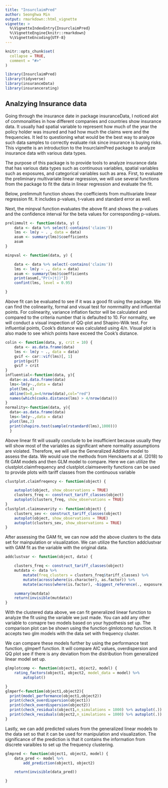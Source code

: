 ---
title: "InsurclaimPred"
author: Seonghwa Min
output: rmarkdown::html_vignette
vignette: >
  %\VignetteIndexEntry{InsurclaimPred}
  %\VignetteEngine{knitr::rmarkdown}
  %\VignetteEncoding{UTF-8}
---

```{r, include = FALSE}
knitr::opts_chunk$set(
  collapse = TRUE,
  comment = "#>"
)
```

```{r setup}
library(InsurclaimPred)
library(tidyverse)
library(insuranceData)
library(insurancerating)
```
## Analzying Insurance data
Going through the insurance date in package insuranceData, I noticed alot of commonalities in how different companies and countries show insurance data. It usually had spatial variable to represent how much of the year the policy holder was insured and had how much the claims were and the frequencies. It led to questioning what would be the best way to analyze such data samples to correctly evaluate risk since insurance is buying risks. This vignette is an introduction to the InsurclaimPred package to analyze insurance data with various data types.

The purpose of this package is to provide tools to analyze insurance data that has various data types such as continuous variables, spatial variables such as exposures, and categorical variables such as area. First, to evaluate the preliminary multivariate linear regression, we will use several functions from the package to fit the data in linear regression and evaluate the fit.

Below, prelimmult function shows the coefficients from multivariate linear regression fit. It includes p-values, t-values and standard error as well.

Next, the minpval function evaluates the above fit and shows the p-values and the confidence interval for the beta values for corresponding p-values.
```{r}
prelimmult <- function(data, y) {
    data <- data %>% select(-contains('claims'))
    lms <- lm(y ~ . , data = data)
    asum <- summary(lms)$coefficients
    asum
}

minpval <- function(data, y) {

    data <- data %>% select(-contains('claims'))
    lms <- lm(y ~ ., data = data)
    asum <- summary(lms)$coefficients
    print(asum[,"Pr(>|t|)"])
    confint(lms, level = 0.95)

}

```

Above fit can be evaluated to see if it was a good fit using the package. We can find the colinearity, formal and visual test for nomrmality and influential points. For colinearity, variance inflation factor will be calculated and compared to the criteria number that is defaulted to 10. For normality, we will conduct a visual inspection of QQ-plot and Shapiro-Wilk test. For influential points, Cook's distance was calculated using 4/n. Visual plot is also made to see which points have exceed the Cook's distance. 

```{r}
colin <- function(data, y, crit = 10) {
    data <- as.data.frame(data)
    lms <- lm(y ~ ., data = data)
    gvif <- car::vif(lms)[, 1]
    print(gvif)
    gvif > crit
}
influential<-function(data, y){
  data<-as.data.frame(data)
  lms<-lm(y~.,data = data)
  plot(lms,4)
  abline(b=0,a=4/nrow(data),col="red")
  names(which(cooks.distance(lms) > 4/nrow(data)))
}
normality<-function(data, y){
  data<-as.data.frame(data)
  lms<-lm(y~.,data = data)
  plot(lms,2)
  print(shapiro.test(sample(rstandard(lms),1000)))
  }
```

Above linear fit will usually conclude to be insufficient because usually they will show most of the variables as significant where normality assumptions are violated. Therefore, we will use the Generalized Additive model to assess the data. We would use the methods from Henckaerts at al. (2018) to fit GAM models and then GLM model to compare. Here we can utilize the clustplot.claimfrequency and clustplot.claimseverity functions can be used to provide plots with tariff classes from the continuous variable

```{r}
clustplot.claimfreqency <- function(object) {

    autoplot(object, show_observations = TRUE)
    clusters_freq <- construct_tariff_classes(object)
    autoplot(clusters_freq, show_observations = TRUE)
}
clustplot.claimseverity <- function(object) {
    clusters_sev <- construct_tariff_classes(object)
    autoplot(object, show_observations = TRUE)
    autoplot(clusters_sev, show_observations = TRUE)
}

```


After assessing the GAM fit, we can now add the above clusters to the data set for mainpulation or visualization. We can utilize the function addclustvar with GAM fit as the variable with the original data.

```{r}

addclustvar <- function(object, data) {

    clusters_freq <- construct_tariff_classes(object)
    mutdata <- data %>%
        mutate(freq_clusters = clusters_freq$tariff_classes) %>%
        mutate(across(where(is.character), as.factor)) %>%
        mutate(across(where(is.factor), ~biggest_reference(., exposure)))

    summary(mutdata)
    return(invisible(mutdata))
}
```

With the clustered data above, we can fit generalized linear function to analyze the fit using the variable we just made. You can add any other variable to comapre two models based on your hypothesis set up. The comparison plot can be shown using the function glmlotcomp function. It accepts two glm models with the data set with frequency cluster.

We can compare these models further by using the performance test function, glmperf function. It will compare AIC values, overdispersion and QQ plot see if there is any deviation from the distribution from generalized linear model set up.

```{r}
glmplotcomp <- function(object1, object2, model) {
    rating_factors(object1, object2, model_data = model) %>%
        autoplot()

}
glmperf<-function(object1,object2){
  print(model_performance(object1,object2))
  print(check_overdispersion(object1))
  print(check_overdispersion(object2))
  print(check_residuals(object1,n_simulations = 1000) %>% autoplot(.))
  print(check_residuals(object2,n_simulations = 1000) %>% autoplot(.))
}

```
Lastly, we can add predicted values from the generalized linear models to the data set so that it can be used for manipulation and visualization. The significance of the prediction is that it contains the information from discrete varaibles to set up the frequency clustering.
```{r}
glmpred <- function(object1, object2, model) {
    data_pred <- model %>%
        add_prediction(object1, object2)

    return(invisible(data_pred))

}
```




